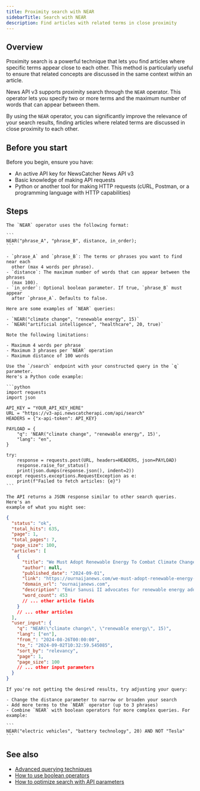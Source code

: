 ```yaml
---
title: Proximity search with NEAR
sidebarTitle: Search with NEAR
description: Find articles with related terms in close proximity
---
```


## Overview

Proximity search is a powerful technique that lets you find articles where
specific terms appear close to each other. This method is particularly useful to
ensure that related concepts are discussed in the same context within an
article.

News API v3 supports proximity search through the `NEAR` operator. This operator
lets you specify two or more terms and the maximum number of words that can
appear between them.

By using the `NEAR` operator, you can significantly improve the relevance of
your search results, finding articles where related terms are discussed in close
proximity to each other.

## Before you start

Before you begin, ensure you have:

- An active API key for NewsCatcher News API v3
- Basic knowledge of making API requests
- Python or another tool for making HTTP requests (cURL, Postman, or a
  programming language with HTTP capabilities)

## Steps

<Steps>
  <Step title="Understand NEAR syntax">

    The `NEAR` operator uses the following format:

    ```
    NEAR("phrase_A", "phrase_B", distance, in_order);
    ```

    - `phrase_A` and `phrase_B`: The terms or phrases you want to find near each
      other (max 4 words per phrase).
    - `distance`: The maximum number of words that can appear between the phrases
      (max 100).
    - `in_order`: Optional boolean parameter. If true, `phrase_B` must appear
      after `phrase_A`. Defaults to false.

  </Step>
  <Step title="Construct your query">

    Here are some examples of `NEAR` queries:

    - `NEAR("climate change", "renewable energy", 15)`
    - `NEAR("artificial intelligence", "healthcare", 20, true)`

    Note the following limitations:

    - Maximum 4 words per phrase
    - Maximum 3 phrases per `NEAR` operation
    - Maximum distance of 100 words

  </Step>
  <Step title="Make an API request">

    Use the `/search` endpoint with your constructed query in the `q` parameter.
    Here's a Python code example:

    ```python
    import requests
    import json

    API_KEY = "YOUR_API_KEY_HERE"
    URL = "https://v3-api.newscatcherapi.com/api/search"
    HEADERS = {"x-api-token": API_KEY}

    PAYLOAD = {
        "q": 'NEAR("climate change", "renewable energy", 15)',
        "lang": "en",
    }

    try:
        response = requests.post(URL, headers=HEADERS, json=PAYLOAD)
        response.raise_for_status()
        print(json.dumps(response.json(), indent=2))
    except requests.exceptions.RequestException as e:
        print(f"Failed to fetch articles: {e}")
    ```

  </Step>
  <Step title="Analyze the results">

    The API returns a JSON response similar to other search queries. Here's an
    example of what you might see:

```json
{
  "status": "ok",
  "total_hits": 635,
  "page": 1,
  "total_pages": 7,
  "page_size": 100,
  "articles": [
    {
      "title": "We Must Adopt Renewable Energy To Combat Climate Change",
      "author": null,
      "published_date": "2024-09-01",
      "link": "https://ournaijanews.com/we-must-adopt-renewable-energy-to-combat-climate-change-sanusi",
      "domain_url": "ournaijanews.com",
      "description": "Emir Sanusi II advocates for renewable energy adoption to combat climate change, emphasizing its importance for environmental and human health.",
      "word_count": 453
      // ... other article fields
    }
    // ... other articles
  ],
  "user_input": {
    "q": "NEAR(\"climate change\", \"renewable energy\", 15)",
    "lang": ["en"],
    "from_": "2024-08-26T00:00:00",
    "to_": "2024-09-02T10:32:59.545085",
    "sort_by": "relevancy",
    "page": 1,
    "page_size": 100
    // ... other input parameters
  }
}
```

  </Step>
  <Step title="Refine your query as needed">

    If you're not getting the desired results, try adjusting your query:

    - Change the distance parameter to narrow or broaden your search
    - Add more terms to the `NEAR` operator (up to 3 phrases)
    - Combine `NEAR` with boolean operators for more complex queries. For example:

    ```
    NEAR("electric vehicles", "battery technology", 20) AND NOT "Tesla"
    ```

  </Step>
</Steps>

## See also

- [Advanced querying techniques](/docs/v3/documentation/guides-and-concepts/advanced-querying)
- [How to use boolean operators](/docs/v3/documentation/how-to/use-boolean-operators)
- [How to optimize search with API parameters](/docs/v3/documentation/how-to/optimize-search)

